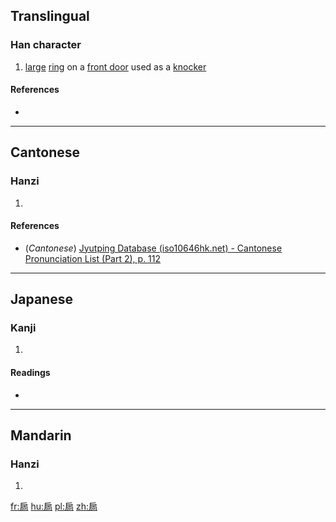 ==Translingual==

===Han character===
{{Han char|rn=63|rad=戶|as=06|sn=10|four=|canj=竹尸竹月口 (HSHBR), 戈尸竹月口 (ISHBR)|ids=⿸戶向, ⿸户向}}

# [[large]] [[ring]] on a [[front door]] used as a [[knocker]]

====References====
* {{Han ref|kx=0416.080|dkj=11737|dj=0761.100|hdz=32263.010|uh=6244|ud=25156}}

----

==Cantonese==

===Hanzi===
{{yue-hanzi|jyut=[[soeng2]]|y=seung2}}

# {{defn|lang=yue|sort=戶06}}

====References====
*(''Cantonese'') [http://www.iso10646hk.net/jp/document/download.jsp Jyutping Database (iso10646hk.net) - Cantonese Pronunciation List (Part 2), p. 112]

----

==Japanese==

===Kanji===
{{ja-kanji|grade=|rs=戶06}}

# {{defn|lang=ja|sort=戶06}}

====Readings====
* {{ja-readings|on=[[しょう]] (shō)|kun=}}

----

==Mandarin==

===Hanzi===
{{cmn-hanzi|pin=[[shǎng]] ([[shang3]]), [[shān]] ([[shan1]])|wg=shang<sup>3</sup>, shan<sup>1</sup>}}

# {{defn|lang=cmn|sort=戶06}}

[[fr:扄]]
[[hu:扄]]
[[pl:扄]]
[[zh:扄]]